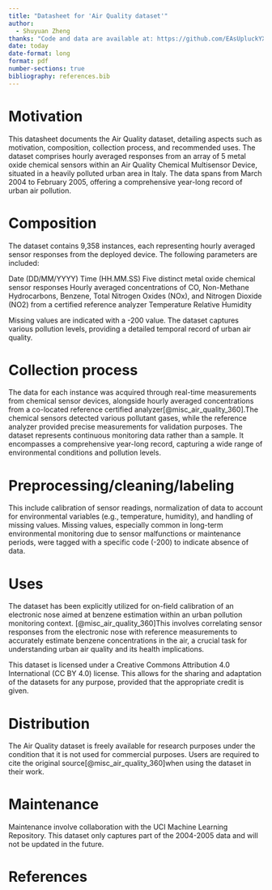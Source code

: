 ```yaml
---
title: "Datasheet for 'Air Quality dataset'"
author: 
  - Shuyuan Zheng
thanks: "Code and data are available at: https://github.com/EAsUpluckYX/-Air_Quality, reviewed by Frank Meng"
date: today
date-format: long
format: pdf
number-sections: true
bibliography: references.bib
---
```


# Motivation

This datasheet documents the Air Quality dataset, detailing aspects such as motivation, composition, collection process, and recommended uses. The dataset comprises hourly averaged responses from an array of 5 metal oxide chemical sensors within an Air Quality Chemical Multisensor Device, situated in a heavily polluted urban area in Italy. The data spans from March 2004 to February 2005, offering a comprehensive year-long record of urban air pollution.


# Composition

The dataset contains 9,358 instances, each representing hourly averaged sensor responses from the deployed device. The following parameters are included:

Date (DD/MM/YYYY)
Time (HH.MM.SS)
Five distinct metal oxide chemical sensor responses
Hourly averaged concentrations of CO, Non-Methane Hydrocarbons, Benzene, Total Nitrogen Oxides (NOx), and Nitrogen Dioxide (NO2) from a certified reference analyzer
Temperature
Relative Humidity

Missing values are indicated with a -200 value. The dataset captures various pollution levels, providing a detailed temporal record of urban air quality.

# Collection process

The data for each instance was acquired through real-time measurements from chemical sensor devices, alongside hourly averaged concentrations from a co-located reference certified analyzer[@misc_air_quality_360].The chemical sensors detected various pollutant gases, while the reference analyzer provided precise measurements for validation purposes.
The dataset represents continuous monitoring data rather than a sample. It encompasses a comprehensive year-long record, capturing a wide range of environmental conditions and pollution levels.

# Preprocessing/cleaning/labeling

This include calibration of sensor readings, normalization of data to account for environmental variables (e.g., temperature, humidity), and handling of missing values. Missing values, especially common in long-term environmental monitoring due to sensor malfunctions or maintenance periods, were tagged with a specific code (-200) to indicate absence of data. 

# Uses

The dataset has been explicitly utilized for on-field calibration of an electronic nose aimed at benzene estimation within an urban pollution monitoring context. [@misc_air_quality_360]This involves correlating sensor responses from the electronic nose with reference measurements to accurately estimate benzene concentrations in the air, a crucial task for understanding urban air quality and its health implications.

This dataset is licensed under a Creative Commons Attribution 4.0 International (CC BY 4.0) license.
This allows for the sharing and adaptation of the datasets for any purpose, provided that the appropriate credit is given.

# Distribution

The Air Quality dataset is freely available for research purposes under the condition that it is not used for commercial purposes. Users are required to cite the original source[@misc_air_quality_360]when using the dataset in their work.

# Maintenance

Maintenance involve collaboration with the UCI Machine Learning Repository. This dataset only captures part of the 2004-2005 data and will not be updated in the future.

\newpage

# References
